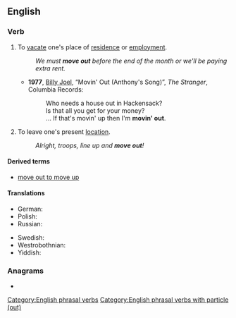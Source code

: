 {{also|moveout}}
==English==

===Verb===
{{en-verb|moves out|moving out|moved out}}

# To [[vacate]] one's place of [[residence]] or [[employment]].
#: ''We must '''move out''' before the end of the month or we'll be paying extra rent.''
#* '''1977''', [[w:Billy Joel|Billy Joel]], “Movin' Out (Anthony's Song)”, ''The Stranger'', Columbia Records:
#*: Who needs a house out in Hackensack?
#*: Is that all you get for your money?
#*: ... If that's movin' up then I'm '''movin' out'''.
# To leave one's present [[location]].
#: ''Alright, troops, line up and '''move out'''!''

====Derived terms====
* [[move out to move up]]

====Translations====
{{trans-top|to vacate one's place of residence}}
* German: {{t+|de|ausziehen}}
* Polish: {{t+|pl|wyprowadzać się}}
* Russian: {{t+|ru|съезжать}}
{{trans-mid}}
* Swedish: {{t+|sv|flytta ut}}
* Westrobothnian: {{t|gmq-bot|fara häima}}
* Yiddish: {{t|yi|אַרויסקלײַבן|alt=אַרויסקלײַבן זיך|sc=Hebr}}
{{trans-bottom}}

===Anagrams===
* {{anagrams|en|a=emootuv|outmove}}

[[Category:English phrasal verbs]]
[[Category:English phrasal verbs with particle (out)]]